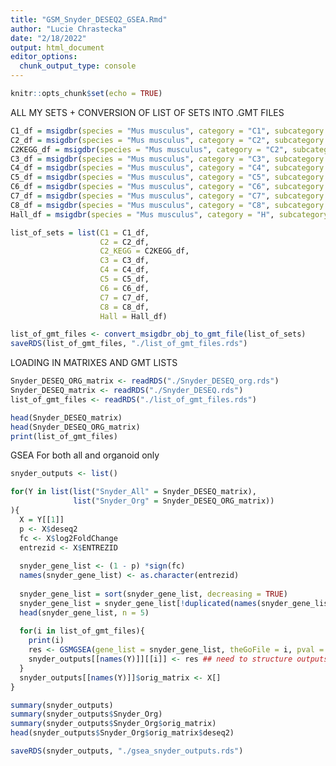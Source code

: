 ```yaml
---
title: "GSM_Snyder_DESEQ2_GSEA.Rmd"
author: "Lucie Chrastecka"
date: "2/18/2022"
output: html_document
editor_options: 
  chunk_output_type: console
---
```


```r
knitr::opts_chunk$set(echo = TRUE)
```

ALL MY SETS + CONVERSION OF LIST OF SETS INTO .GMT FILES
```r
C1_df = msigdbr(species = "Mus musculus", category = "C1", subcategory = "")
C2_df = msigdbr(species = "Mus musculus", category = "C2", subcategory = "CGP")
C2KEGG_df = msigdbr(species = "Mus musculus", category = "C2", subcategory = "CP:KEGG")
C3_df = msigdbr(species = "Mus musculus", category = "C3", subcategory = "MIR:MIRDB")
C4_df = msigdbr(species = "Mus musculus", category = "C4", subcategory = "CGN")
C5_df = msigdbr(species = "Mus musculus", category = "C5", subcategory = "BP")
C6_df = msigdbr(species = "Mus musculus", category = "C6", subcategory = "")
C7_df = msigdbr(species = "Mus musculus", category = "C7", subcategory = "IMMUNESIGDB")
C8_df = msigdbr(species = "Mus musculus", category = "C8", subcategory = "") 
Hall_df = msigdbr(species = "Mus musculus", category = "H", subcategory = "")

list_of_sets = list(C1 = C1_df,
                    C2 = C2_df,
                    C2_KEGG = C2KEGG_df,
                    C3 = C3_df,
                    C4 = C4_df,
                    C5 = C5_df,
                    C6 = C6_df,
                    C7 = C7_df,
                    C8 = C8_df,
                    Hall = Hall_df)

list_of_gmt_files <- convert_msigdbr_obj_to_gmt_file(list_of_sets)
saveRDS(list_of_gmt_files, "./list_of_gmt_files.rds")
```

LOADING IN MATRIXES AND GMT LISTS
```r

Snyder_DESEQ_ORG_matrix <- readRDS("./Snyder_DESEQ_org.rds")
Snyder_DESEQ_matrix <- readRDS("./Snyder_DESEQ.rds")
list_of_gmt_files <- readRDS("./list_of_gmt_files.rds")

head(Snyder_DESEQ_matrix)
head(Snyder_DESEQ_ORG_matrix)
print(list_of_gmt_files)
```

GSEA For both all and organoid only 
```r

snyder_outputs <- list()

for(Y in list(list("Snyder_All" = Snyder_DESEQ_matrix),
              list("Snyder_Org" = Snyder_DESEQ_ORG_matrix))
){
  X = Y[[1]]
  p <- X$deseq2
  fc <- X$log2FoldChange      
  entrezid <- X$ENTREZID
  
  snyder_gene_list <- (1 - p) *sign(fc) 
  names(snyder_gene_list) <- as.character(entrezid)
  
  snyder_gene_list = sort(snyder_gene_list, decreasing = TRUE)
  snyder_gene_list = snyder_gene_list[!duplicated(names(snyder_gene_list))]
  head(snyder_gene_list, n = 5)
  
  for(i in list_of_gmt_files){
    print(i)
    res <- GSMGSEA(gene_list = snyder_gene_list, theGoFile = i, pval = 0.05)
    snyder_outputs[[names(Y)]][[i]] <- res ## need to structure outputs correctly
  }
  snyder_outputs[[names(Y)]]$orig_matrix <- X[]  
}

summary(snyder_outputs)
summary(snyder_outputs$Snyder_Org)
summary(snyder_outputs$Snyder_Org$orig_matrix)
head(snyder_outputs$Snyder_Org$orig_matrix$deseq2)

saveRDS(snyder_outputs, "./gsea_snyder_outputs.rds")
```